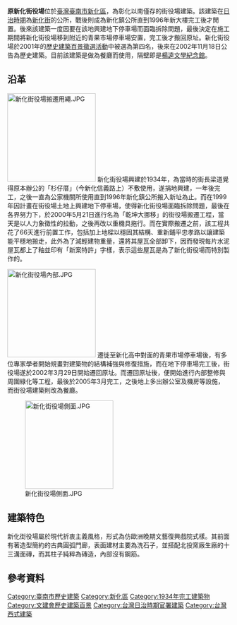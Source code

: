 {{tw monument
|name=原新化街役場
|formername=
|image=原新化街役場 建築欣賞 - panoramio (1).jpg
|imagename=街役場正面
|othername=
|formalname=
|level=歷史建築
|class=
|time={{JPN}}昭和九年（1934年）
|location={{TWN}}臺南市新化區中正路500號
| coordinates = {{coord|23.03817|N|120.307409|E|format=dms|display=inline,title|region:TW_type:landmark}}
| pushpin_map =  Taiwan Tainan
| reg_url =https://nchdb.boch.gov.tw/assets/overview/historicalBuilding/20021118000001
}}
'''原新化街役場'''位於[[臺灣|臺灣]][[臺南市|臺南市]][[新化區|新化區]]，為彰化以南僅存的街役場建築{{r|張}}。該建築在[[臺灣日治時期|日治時期]]為[[新化街|新化街]]的公所，戰後則成為新化鎮公所直到1996年新大樓完工後才閒置{{r|史}}。後來該建築一度因要在該地興建地下停車場而面臨拆除問題，最後決定在施工期間將新化街役場移到附近的青果市場停車場安置，完工後才搬回原址{{r|張}}。新化街役場於2001年的[[臺灣歷史建築百景列表|歷史建築百景徵選活動]]中被選為第四名，後來在2002年11月18日公告為歷史建築{{r|文}}。目前該建築是做為餐廳而使用，隔壁即是[[楊逵文學紀念館|楊逵文學紀念館]]。

== 沿革 ==
[[File:新化街役場搬遷用繩.JPG|200px]]
新化街役場興建於1934年，為當時的街長梁道覺得原本辦公的「杉仔厝」（今新化信義路上）不敷使用，遂捐地興建，一年後完工，之後一直為公家機關所使用直到1996年新化鎮公所搬入新址為止。而在1999年因計畫在街役場土地上興建地下停車場，使得新化街役場面臨拆除問題，最後在各界努力下，於2000年5月21日進行名為「乾坤大挪移」的街役場搬遷工程{{r|張}}，當天是以人力象徵性的拉動，之後再改以重機具拖行{{r|凃}}。而在實際搬遷之前，該工程共花了66天進行前置工作，包括加上地樑以穩固其結構、重新鋪平忠孝路以讓建築能平穩地搬走，此外為了減輕建物重量，還將其屋瓦全部卸下{{r|凃}}，因而發現每片水泥屋瓦都上了釉並印有「新案特許」字樣，表示這些屋瓦是為了新化街役場而特別製作的{{r|史}}。

[[File:新化街役場內部.JPG|200px]]
遷徙至新化高中對面的青果市場停車場後，有多位專家學者開始規畫對建築物的結構補強與修復措施{{r|張}}，而在地下停車場完工後，街役場遂於2002年3月29日開始遷回原址{{r|凃}}。而遷回原址後，便開始進行內部整修與周圍綠化等工程，最後於2005年3月完工{{r|史}}，之後地上多出辦公室及機房等設施{{r|張}}，而街役場建築則改為餐廳。

[[File:新化街役場側面.JPG|200px]]
== 建築特色 ==
新化街役場屬於現代折衷主義風格，形式為仿歐洲晚期文藝復興戲院式樣{{r|王}}。其前面有著造型簡約的古典圓弧門廊，表面建材主要為洗石子，並搭配北投窯廠生廠的十三溝面磚{{r|王}}，而其柱子純粹為磚造，內部沒有鋼筋{{r|凃}}。

== 參考資料 ==
{{reflist|refs=
<ref name="文">{{cite web |url=https://nchdb.boch.gov.tw/assets/advanceSearch/historicalBuilding/20021118000001 |title=原新化街役場 |publisher=文化部文化資產局 |accessdate= |archive-date=2019-05-14 |archive-url=https://web.archive.org/web/20190514151352/https://nchdb.boch.gov.tw/assets/advanceSearch/historicalBuilding/20021118000001 |dead-url=no }}</ref>
<ref name="史">{{cite book |title=《台灣歷史建築百景專輯》 |date=2004-06-30 |edition=二版一刷 |publisher=行政院文化建設委員會 |location=臺北市 |isbn=957-01-2749-X }}</ref>
<ref name="王">{{cite book|author=王浩一 |title=《黑瓦與老樹》 |publisher=心靈工坊文化 |location=台北市 |isbn=978-986-80248-3-0 |pages=60－61頁|date=2010年8月}}</ref>
<ref name="張">{{cite book|author=張溪南 |title=《南瀛老街誌》 |publisher=臺南縣政府 |isbn=978-986-00-9689-7 |pages=273－275頁|date=2007年8月}}</ref>
<ref name="凃">{{cite book|author=凃順從、凃叔君、黃明雅、鄭秀梅 |title=《南瀛歷史建築誌》 |publisher=臺南縣政府 |isbn=978-986-00-9689-7 |pages=18－31頁|date=2009年3月}}</ref>
}}
{{commonscat|Sinhua Jie-Yi-Suo}}
{{臺南市歷史建築}}
{{臺灣歷史建築百景}}
[[Category:臺南市歷史建築|Category:臺南市歷史建築]]
[[Category:新化區|Category:新化區]]
[[Category:1934年完工建築物|Category:1934年完工建築物]]
[[Category:文建會歷史建築百景|Category:文建會歷史建築百景]]
[[Category:台灣日治時期官署建築|Category:台灣日治時期官署建築]]
[[Category:台灣西式建築|Category:台灣西式建築]]